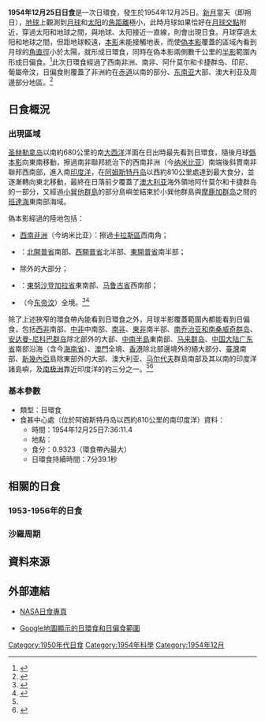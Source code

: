 {{NoteTA
|G1=Toponym
|1=zh-cn:马鲁古; zh-tw:摩鹿加
|2=ch-cn:卡捷; zh-tw:卡地爾
|3=zh-cn:南乔治亚和南桑威奇; zh-tw:南喬治亞與南三明治; zh-hk:南佐治亞與南桑威奇
}}
{{Infobox Solar eclipse
| Year        = 1954
| Month       = 12
| Day         = 25
| Type        = 日環食
| Image       = SE1954Dec25A.png
| Image size  = 200px
| Image intro = 1954年12月25日日環食路徑圖
  <!--   日食資料   -->
| Gamma       = -0.2576
| Mag         = 0.9323
| Saros       = 131
| Saros total = 71
| Saros seq   = 48
  <!--     食甚     -->
| Duration    = 7分39.1秒
| Location    = [[阿姆斯特丹岛|阿姆斯特丹岛]]以西約810公里的南[[印度洋|印度洋]]
| Coords      = {{coord|38|24.9|S|68|14.2|E}}
| Width       = 262.0公里
  <!--   開始時間   -->
| Partial     = 
| Start type  = 
| Centre      = 
| Greatest    = 7:36:11.4
  <!--     倒數     -->
| hour        = 07
| minute      = 36
| second      = 11
| Duration_s  = 
}}
'''1954年12月25日日食'''是一次日環食，發生於1954年12月25日。[[新月|新月]]當天（即朔日），[[地球|地球]]上觀測到[[月球|月球]]和[[太阳|太阳]]的[[角距離|角距離]]極小，此時月球如果恰好在[[月球交點|月球交點]]附近，穿過太阳和地球之間，與地球、太阳接近一直線，則會出現日食。月球穿過太阳和地球之間，但距地球較遠，[[本影|本影]]未能接觸地表，而使[[偽本影|偽本影]]覆蓋的區域內看到月球的[[角直徑|角直徑]]小於太陽，就形成日環食，同時在偽本影兩側數千公里的[[半影|半影]]範圍內形成日偏食。<ref name="astron">{{cite web|author=樊忠玉|title=日（月）食|url=http://www.astron.ac.cn/bencandy-51-1630-1.htm|publisher=中国天文科普网|accessdate=2016-03-25|archive-date=2014-09-17|archive-url=https://web.archive.org/web/20140917080048/http://www.astron.ac.cn/bencandy-51-1630-1.htm|dead-url=no}}</ref>此次日環食經過了西南非洲、南非、阿什莫尔和卡捷群岛、印尼、葡屬帝汶，日偏食則覆蓋了非洲約在[[赤道|赤道]]以南的部分、[[东南亚|东南亚]]大部、澳大利亚及周邊部分地區。<ref name="NASAGIF">{{cite web|author=Fred Espenak|title=Annular Solar Eclipse of 1954 Dec 25|url=http://eclipse.gsfc.nasa.gov/SEplot/SEplot1951/SE1954Dec25A.GIF|publisher=NASA Eclipse Web Site|accessdate=2016-03-25|archive-date=2020-10-21|archive-url=https://web.archive.org/web/20201021063543/https://eclipse.gsfc.nasa.gov/SEplot/SEplot1951/SE1954Dec25A.GIF|dead-url=no}}{{en}}</ref>

== 日食概況 ==
=== 出現區域 ===
[[圣赫勒拿岛|圣赫勒拿岛]]以南約680公里的南[[大西洋|大西洋]]洋面在日出時最先看到日環食，隨後月球[[僞本影|僞本影]]向東南移動，擦過南非聯邦統治下的西南非洲（今[[纳米比亚|纳米比亚]]）南端後斜貫南非聯邦西南部，進入南[[印度洋|印度洋]]，在[[阿姆斯特丹岛|阿姆斯特丹岛]]以西約810公里處達到最大食分，並逐漸轉向東北移動，最終在日落前夕覆蓋了[[澳大利亚|澳大利亚]]海外領地阿什莫尔和卡捷群岛的一部分，又經過[[小巽他群島|小巽他群島]]的部分島嶼並結束於小巽他群島與[[摩鹿加群岛|摩鹿加群岛]]之間的[[班達海|班達海]]東南部海域。

偽本影經過的陸地包括：
*{{flagicon|Union of South Africa}} [[西南非洲|西南非洲]]（今纳米比亚）：擦過[[卡拉斯區|卡拉斯區]]西南角；
*{{flag|Union of South Africa|name=南非}}：[[北開普省|北開普省]]南部、[[西開普省|西開普省]]北半部、[[東開普省|東開普省]]南半部；
*{{flag|Ashmore and Cartier Islands}}除{{link-en|卡地爾島|Cartier Island}}外的大部分；
*{{IDN}}：[[東努沙登加拉省|東努沙登加拉省]]東南部、[[马鲁古省|马鲁古省]]西南部；
*{{flag|Portuguese Timor}}（今[[东帝汶|东帝汶]]）全境。<ref>{{cite web|author=Fred Espenak|title=Annular Solar Eclipse of 1954 Dec 25 - Google Maps and Solar Eclipse Paths|url=http://eclipse.gsfc.nasa.gov/SEgoogle/SEgoogle1951/SE1954Dec25Agoogle.html|publisher=NASA Eclipse Web Site|accessdate=2016-03-25|archive-date=2020-10-28|archive-url=https://web.archive.org/web/20201028024033/https://eclipse.gsfc.nasa.gov/SEgoogle/SEgoogle1951/SE1954Dec25Agoogle.html|dead-url=no}}{{en}}</ref><ref>{{cite web|author=Xavier M. Jubier|title=Eclipse Annulaire de Soleil du 25 décembre 1954 - Cartographie Interactive Google (1954 December 25 Annular Solar Eclipse - Interactive Google Map)|url=http://xjubier.free.fr/site_pages/solar_eclipses/xSE_GoogleMap3.php?Ecl=+19541225|accessdate=2016-03-25|archive-date=2017-03-05|archive-url=https://web.archive.org/web/20170305011311/http://xjubier.free.fr/site_pages/solar_eclipses/xSE_GoogleMap3.php?Ecl=+19541225|dead-url=no}}{{fr}}{{en}}</ref>

除了上述狹窄的環食帶內能看到日環食之外，月球半影覆蓋範圍內都能看到日偏食，包括[[西部非洲|西非]]南部、[[中部非洲|中非]]中南部、[[南部非洲|南非]]、[[东部非洲|東非]]南半部、[[南乔治亚和南桑威奇群岛|南乔治亚和南桑威奇群岛]]、[[安达曼-尼科巴群岛|安达曼-尼科巴群岛]]除北部外的大部、[[中南半島|中南半島]]東南部、[[马来群岛|马来群岛]]、[[中国大陆|中国大陆]][[广东省|广东省]]南部沿海（含今[[海南省|海南省]]）、[[葡屬澳門|澳門]]全境、[[英屬香港|香港]]除北部邊境外的絕大部分、[[臺灣|臺灣]]南部、[[新幾內亞|新幾內亞]]島除東部外的大部、澳大利亚、[[马尔代夫|马尔代夫]]群島南部及其以南的印度洋諸島嶼，及[[南极洲|南极洲]]靠近印度洋的約三分之一。<ref name="NASAGIF"/><ref>{{cite web|author=Fred Espenak|title=Catalog of Solar Eclipses (1901 to 2000)|url=http://eclipse.gsfc.nasa.gov/SEcat5/SE1901-2000.html|publisher=NASA Eclipse Web Site|accessdate=2016-03-25|archive-date=2008-08-29|archive-url=https://web.archive.org/web/20080829151131/http://eclipse.gsfc.nasa.gov/SEcat5/SE1901-2000.html|dead-url=no}}{{en}}</ref>

=== 基本參數 ===
{{NoteUTC}}
* 類型：日環食
* 食甚中心處（位於阿姆斯特丹岛以西約810公里的南印度洋）資料：
** 時間：1954年12月25日7:36:11.4
** 地點：{{coord|38|24.9|S|68|14.2|E}}
** 食分：0.9323（環食帶內最大）
** 日環食持續時間：7分39.1秒

== 相關的日食 ==
=== 1953-1956年的日食 ===
{{Solar eclipse set 1953-1956}}

=== 沙羅周期 ===
{{Solar Saros series 131}}

== 資料來源 ==
{{reflist}}

== 外部連結 ==
{{日食主題}}
* [http://eclipse.gsfc.nasa.gov/solar.html NASA日食專頁]{{Wayback|url=http://eclipse.gsfc.nasa.gov/solar.html |date=20190108200537 }}{{en}}
{{Solar eclipse NASA reference|1951/SE1954Dec25A}}
* [http://xjubier.free.fr/site_pages/solar_eclipses/xSE_GoogleMap3.php?Ecl=+19541225 Google地圖顯示的日環食和日偏食範圍]{{Wayback|url=http://xjubier.free.fr/site_pages/solar_eclipses/xSE_GoogleMap3.php?Ecl=+19541225 |date=20170305011311 }}{{fr}}{{en}}

{{Solar eclipses
|nature=日環食
|previous=[[1954年6月30日日食|1954年6月30日日食]]|natureprevious=日全食
|previoussamenature=[[1954年1月5日日食|1954年1月5日日食]]
|next=[[1955年6月20日日食|1955年6月20日日食]]|naturenext=日全食
|nextsamenature=[[1955年12月14日日食|1955年12月14日日食]]
}}
{{日食}}

[[Category:1950年代日食|Category:1950年代日食]]
[[Category:1954年科學|Category:1954年科學]]
[[Category:1954年12月|Category:1954年12月]]